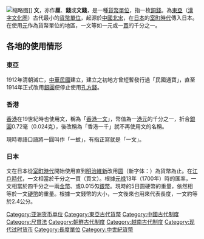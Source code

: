{{Unreferenced|time=2008-05-05}}
{{not|密爾 (貨幣單位)}}
[[File:Qing_Dynasty-2000_wen-1859.jpg|缩略图]]]]
'''文'''，亦作'''厘'''、'''錢'''或'''文錢'''，是一種[[貨幣|貨幣]][[單位|單位]]，指一枚[[銅錢|銅錢]]。為[[東亞|東亞]]（[[漢字文化圈|漢字文化圈]]）古代最小的[[貨幣|貨幣]][[單位|單位]]，起源於[[中國|中國]][[北宋|北宋]]，在[[日本|日本]]的[[室町時代|室町時代]]傳入日本。在使用[[元_(貨幣)|元]]作為貨幣單位的地區，一文等如一元或一[[貫|貫]]的千分之一。

==各地的使用情形==
=== 東亞 ===
1912年清朝滅亡，[[中華民國|中華民國]]建立，建立之初地方曾短暫發行過「民國通寶」，直至1914年正式改用[[銀圓|銀圓]]便停止使用[[孔方錢|孔方錢]]。

=== 香港 ===
[[香港|香港]]在19世紀時也使用文，稱為「[[香港一文硬幣|香港一文]]」，幣值為一[[港元|港元]]的千分之一，折合[[銀圓|銀圓]]0.72毫（0.024克），後改稱為「香港一千」就不再使用文的名稱。

現時粵語口語將一圓叫作「一蚊」，有指正寫就是「一文」。

=== 日本 ===
文在日本從[[室町時代|室町時代]]開始使用直到[[明治維新|明治維新]]改用[[日圆|圆]]（新字体：{{lang|ja|円}}）為貨幣為止。在[[江戶時代|江戶時代]]，一文相當於千分之一貫（貫文）。根據[[元禄|元禄]]13年（1700年）時的匯率，一文相當於四千分之一兩[[金幣|金幣]]、或0.015匁[[銀幣|銀幣]]。現時的5日圆硬幣的重量，依然相等於一文[[硬幣|硬幣]]的重量。根據一文錢幣的大小，一文後來也用來代表長度，一文約等於2.4公分。

{{長度單位}}
{{貨幣單位|nocat}}
{{清代貨幣}}
{{尺貫法}}

{{Money-stub}}
[[Category:亚洲货币单位|Category:亚洲货币单位]]
[[Category:東亞古代貨幣|Category:東亞古代貨幣]]
[[Category:中國古代制度|Category:中國古代制度]]
[[Category:尺貫法|Category:尺貫法]]
[[Category:朝鮮古代制度|Category:朝鮮古代制度]]
[[Category:越南古代制度|Category:越南古代制度]]
[[Category:现代过时货币|Category:现代过时货币]]
[[Category:長度單位|Category:長度單位]]
[[Category:中世紀貨幣|Category:中世紀貨幣]]